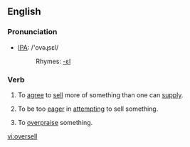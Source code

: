 ==English==
=== Pronunciation ===
*[[w:IPA|IPA]]: /'ovəɻsεl/
*:Rhymes: [[Rhymes:English:-ɛl|-ɛl]]

===Verb===
{{irregverb|'''to oversell'''|'''[[oversells]]'''|'''[[oversold]]'''|'''[[oversold]]'''|'''[[overselling]]'''}}
#{{transitive}} To [[agree]] to [[sell]] more of something than one can [[supply]].
#{{transitive}} To be too [[eager]] in [[attempting]] to sell something.
#{{transitive}} To [[overpraise]] something.

[[vi:oversell]]
